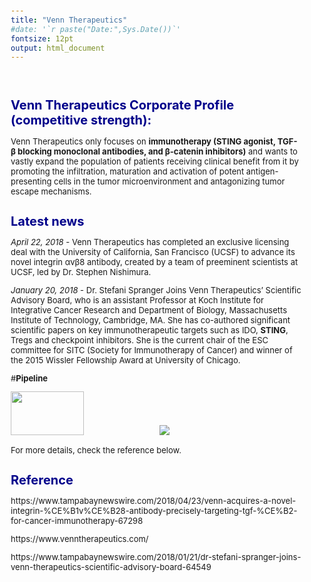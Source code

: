 ```yaml
---
title: "Venn Therapeutics"
#date: '`r paste("Date:",Sys.Date())`'
fontsize: 12pt
output: html_document
---
```


<style type="text/css">

body{ /* Normal  */
      font-size: 13px;
  }
}
h1.title {
  font-size: 28px;
  color: DarkBlue;
}
h1 { /* Header 1 */
  font-size: 20px;
  color: DarkBlue;
}
h2 { /* Header 2 */
    font-size: 16px;
  color: DarkBlue;
}

}
code.r{ /* Code block */
    font-size: 12px;
}
pre { /* Code block - determines code spacing between lines */
    font-size: 14px;
}
</style>

\





# **Venn Therapeutics Corporate Profile (competitive strength):  **  
Venn Therapeutics only focuses on **immunotherapy (STING agonist, TGF- β blocking monoclonal antibodies, and β-catenin inhibitors)** and wants to vastly expand the population of patients receiving clinical benefit from it by promoting the infiltration, maturation and activation of potent antigen-presenting cells in the tumor microenvironment and antagonizing tumor escape mechanisms.  



  
# **Latest news** 

*April 22, 2018* - Venn Therapeutics has completed an exclusive licensing deal with the University of California, San Francisco (UCSF) to advance its novel integrin αvβ8 antibody, created by a team of preeminent scientists at UCSF, led by Dr. Stephen Nishimura.  

*January 20, 2018* - Dr. Stefani Spranger Joins Venn Therapeutics’ Scientific Advisory Board, who is an assistant Professor at Koch Institute for Integrative Cancer Research and Department of Biology, Massachusetts Institute of Technology, Cambridge, MA. She has co-authored significant scientific papers on key immunotherapeutic targets such as IDO, **STING**, Tregs and checkpoint inhibitors. She is the current chair of the ESC committee for SITC (Society for Immunotherapy of Cancer) and winner of the 2015 Wissler Fellowship Award at University of Chicago.





#**Pipeline**  

<img src="timeline_pic.png" style="width:50%; height:70px">
<img src="./company_analysis_excel/venn.jpg">





For more details, check the reference below.




# Reference   

https://www.tampabaynewswire.com/2018/04/23/venn-acquires-a-novel-integrin-%CE%B1v%CE%B28-antibody-precisely-targeting-tgf-%CE%B2-for-cancer-immunotherapy-67298  

https://www.venntherapeutics.com/  

https://www.tampabaynewswire.com/2018/01/21/dr-stefani-spranger-joins-venn-therapeutics-scientific-advisory-board-64549  

